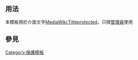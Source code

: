 <noinclude>{{template doc page viewed directly}}</noinclude>
{{used in system}}
== 用法 ==
本模板用於介面文字[[MediaWiki:Titleprotected]]，只限[[Wikipedia:管理員|管理員]]使用{{tl|Pp-create}}

== 參見 ==
{{保護模板列表}}
<includeonly>
<!-- 本行下加入模板的分類 -->
[[Category:保護模板]]
<!-- 本行下加入模板的跨語言鏈接 -->

</includeonly>